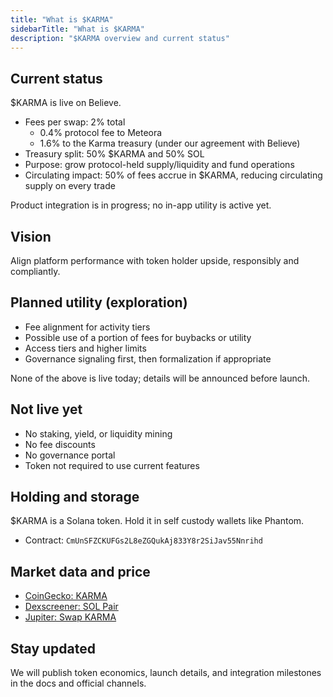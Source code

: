 ```yaml
---
title: "What is $KARMA"
sidebarTitle: "What is $KARMA"
description: "$KARMA overview and current status"
---
```


## Current status

\$KARMA is live on Believe.

- Fees per swap: 2% total
  - 0.4% protocol fee to Meteora
  - 1.6% to the Karma treasury (under our agreement with Believe)
- Treasury split: 50% \$KARMA and 50% SOL
- Purpose: grow protocol-held supply/liquidity and fund operations
 - Circulating impact: 50% of fees accrue in \$KARMA, reducing circulating supply on every trade

Product integration is in progress; no in-app utility is active yet.

## Vision

Align platform performance with token holder upside, responsibly and compliantly.

## Planned utility (exploration)

- Fee alignment for activity tiers
- Possible use of a portion of fees for buybacks or utility
- Access tiers and higher limits
- Governance signaling first, then formalization if appropriate

None of the above is live today; details will be announced before launch.

## Not live yet

- No staking, yield, or liquidity mining
- No fee discounts
- No governance portal
- Token not required to use current features

## Holding and storage

\$KARMA is a Solana token. Hold it in self custody wallets like Phantom.

- Contract: `CmUnSFZCKUFGs2L8eZGQukAj833Y8r2SiJav55Nnrihd`

## Market data and price

- [CoinGecko: KARMA](https://www.coingecko.com/en/coins/karma-card)
- [Dexscreener: SOL Pair](https://dexscreener.com/solana/dxuzkwqyuyzmjqhpjedvanghng4r8vq2om6dyry3q2kz)
- [Jupiter: Swap KARMA](https://jup.ag/tokens/CmUnSFZCKUFGs2L8eZGQukAj833Y8r2SiJav55Nnrihd)

## Stay updated

We will publish token economics, launch details, and integration milestones in the docs and official channels.



